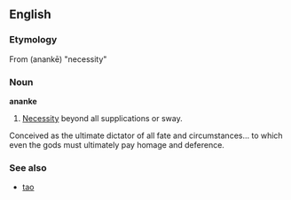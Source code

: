 ==English==
===Etymology===
From {{AGr.}} '''{{polytonic|[[ἀνάγκη]]}}''' (anankē) "necessity"

===Noun===
'''ananke'''
# [[Necessity]] beyond all supplications or sway. 
Conceived as the ultimate dictator of all fate and circumstances… to which even the gods must ultimately pay homage and deference. 

===See also===
* [[tao]]